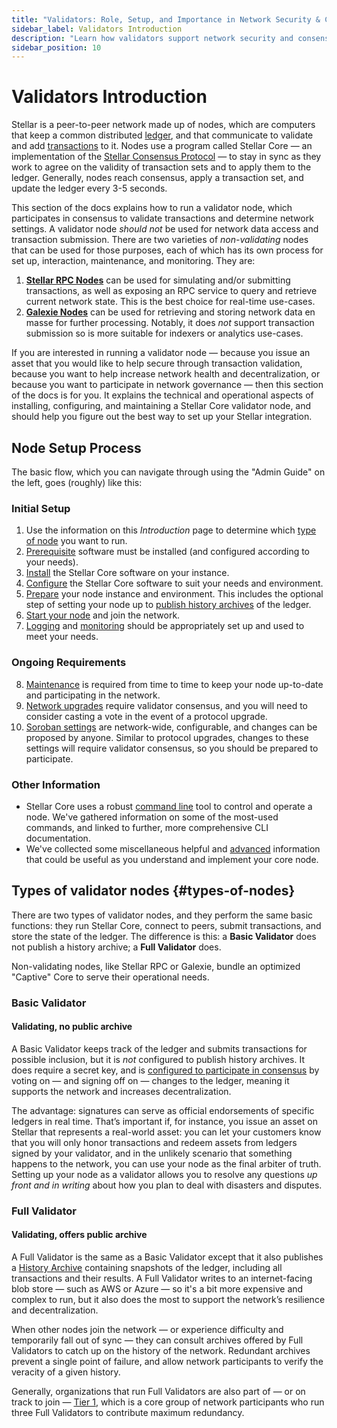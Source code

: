 ```yaml
---
title: "Validators: Role, Setup, and Importance in Network Security & Consensus"
sidebar_label: Validators Introduction
description: "Learn how validators support network security and consensus. Understand their role, setup requirements, and how they help maintain the integrity of the Stellar network."
sidebar_position: 10
---
```



# Validators Introduction

<YouTube ID="MKqmYE9VpzM" />

Stellar is a peer-to-peer network made up of nodes, which are computers that keep a common distributed [ledger](../learn/fundamentals/stellar-data-structures/ledgers/README.mdx), and that communicate to validate and add [transactions](../learn/fundamentals/transactions/operations-and-transactions.mdx) to it. Nodes use a program called Stellar Core — an implementation of the [Stellar Consensus Protocol](../learn/fundamentals/stellar-consensus-protocol.mdx) — to stay in sync as they work to agree on the validity of transaction sets and to apply them to the ledger. Generally, nodes reach consensus, apply a transaction set, and update the ledger every 3-5 seconds.

This section of the docs explains how to run a validator node, which participates in consensus to validate transactions and determine network settings. A validator node _should not_ be used for network data access and transaction submission. There are two varieties of _non-validating_ nodes that can be used for those purposes, each of which has its own process for set up, interaction, maintenance, and monitoring. They are:

1. [**Stellar RPC Nodes**](../data/apis/rpc/README.mdx) can be used for simulating and/or submitting transactions, as well as exposing an RPC service to query and retrieve current network state. This is the best choice for real-time use-cases.
2. [**Galexie Nodes**](../data/indexers/build-your-own/galexie/README.mdx) can be used for retrieving and storing network data en masse for further processing. Notably, it does _not_ support transaction submission so is more suitable for indexers or analytics use-cases.

If you are interested in running a validator node — because you issue an asset that you would like to help secure through transaction validation, because you want to help increase network health and decentralization, or because you want to participate in network governance — then this section of the docs is for you. It explains the technical and operational aspects of installing, configuring, and maintaining a Stellar Core validator node, and should help you figure out the best way to set up your Stellar integration.

## Node Setup Process

The basic flow, which you can navigate through using the "Admin Guide" on the left, goes (roughly) like this:

### Initial Setup

1. Use the information on this _Introduction_ page to determine which [type of node](#types-of-nodes) you want to run.
2. [Prerequisite](./admin-guide/prerequisites.mdx) software must be installed (and configured according to your needs).
3. [Install](./admin-guide/installation.mdx) the Stellar Core software on your instance.
4. [Configure](./admin-guide/configuring.mdx) the Stellar Core software to suit your needs and environment.
5. [Prepare](./admin-guide/environment-preparation.mdx) your node instance and environment. This includes the optional step of setting your node up to [publish history archives](./admin-guide/publishing-history-archives.mdx) of the ledger.
6. [Start your node](./admin-guide/running-node.mdx) and join the network.
7. [Logging](./admin-guide/logging.mdx) and [monitoring](./admin-guide/monitoring.mdx) should be appropriately set up and used to meet your needs.

### Ongoing Requirements

8. [Maintenance](./admin-guide/maintenance.mdx) is required from time to time to keep your node up-to-date and participating in the network.
9. [Network upgrades](./admin-guide/network-upgrades.mdx) require validator consensus, and you will need to consider casting a vote in the event of a protocol upgrade.
10. [Soroban settings](./admin-guide/soroban-settings.mdx) are network-wide, configurable, and changes can be proposed by anyone. Similar to protocol upgrades, changes to these settings will require validator consensus, so you should be prepared to participate.

### Other Information

- Stellar Core uses a robust [command line](./admin-guide/commands.mdx) tool to control and operate a node. We've gathered information on some of the most-used commands, and linked to further, more comprehensive CLI documentation.
- We've collected some miscellaneous helpful and [advanced](./admin-guide/advanced.mdx) information that could be useful as you understand and implement your core node.

## Types of validator nodes {#types-of-nodes}

There are two types of validator nodes, and they perform the same basic functions: they run Stellar Core, connect to peers, submit transactions, and store the state of the ledger. The difference is this: a **Basic Validator** does not publish a history archive; a **Full Validator** does.

<Alert>

Non-validating nodes, like Stellar RPC or Galexie, bundle an optimized "Captive" Core to serve their operational needs.

</Alert>

### Basic Validator

#### Validating, no public archive

A Basic Validator keeps track of the ledger and submits transactions for possible inclusion, but it is _not_ configured to publish history archives. It does require a secret key, and is [configured to participate in consensus](./admin-guide/configuring.mdx#validating-node) by voting on — and signing off on — changes to the ledger, meaning it supports the network and increases decentralization.

The advantage: signatures can serve as official endorsements of specific ledgers in real time. That’s important if, for instance, you issue an asset on Stellar that represents a real-world asset: you can let your customers know that you will only honor transactions and redeem assets from ledgers signed by your validator, and in the unlikely scenario that something happens to the network, you can use your node as the final arbiter of truth. Setting up your node as a validator allows you to resolve any questions _up front and in writing_ about how you plan to deal with disasters and disputes.

### Full Validator

#### Validating, offers public archive

A Full Validator is the same as a Basic Validator except that it also publishes a [History Archive](./admin-guide/environment-preparation.mdx) containing snapshots of the ledger, including all transactions and their results. A Full Validator writes to an internet-facing blob store — such as AWS or Azure — so it's a bit more expensive and complex to run, but it also does the most to support the network’s resilience and decentralization.

When other nodes join the network — or experience difficulty and temporarily fall out of sync — they can consult archives offered by Full Validators to catch up on the history of the network. Redundant archives prevent a single point of failure, and allow network participants to verify the veracity of a given history.

Generally, organizations that run Full Validators are also part of — or on track to join — [Tier 1](./tier-1-orgs.mdx), which is a core group of network participants who run three Full Validators to contribute maximum redundancy.
